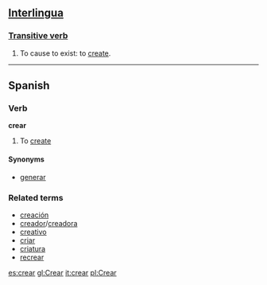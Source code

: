 ==[[Interlingua]]==
===[[Transitive verb]]===
# To cause to exist: to [[create]].

----

==Spanish==
===Verb===
'''crear'''

#To [[create]]

====Synonyms====
*[[generar]]

===Related terms===
*[[creación]]
*[[creador]]/[[creadora]]
*[[creativo]]
*[[criar]]
*[[criatura]]
*[[recrear]]

[[es:crear]]
[[gl:Crear]]
[[it:crear]]
[[pl:Crear]]